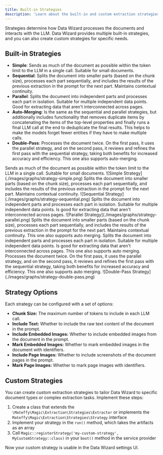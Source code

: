 ```yaml
---
title: Built-in Strategies
description: 'Learn about the built-in and custom extraction strategies available in Data Wizard.'
---
```


Strategies determine how Data Wizard processes the documents and interacts with the LLM. Data Wizard provides multiple built-in strategies, and you can also create custom strategies for specific needs.

## Built-in Strategies

- **Simple**: Sends as much of the document as possible within the token limit to the LLM in a single call. Suitable for small documents.
- **Sequential**: Splits the document into smaller parts (based on the chunk size), processes each part sequentially, and includes the results of the previous extraction in the prompt for the next part. Maintains contextual continuity.
- **Parallel**: Splits the document into independent parts and processes each part in isolation. Suitable for multiple independent data points. Good for extracting data that aren't interconnected across pages.
- **Auto-Merging**: Is the same as the sequential and parallel strategies, but additionally includes functionality that removes duplicate items by concatenating the items of the top-level properties and finally runs a final LLM call at the end to deduplicate the final results. This helps to make the models forget fewer entities if they have to make multiple calls.
- **Double-Pass**: Processes the document twice. On the first pass, it uses the parallel strategy, and on the second pass, it reviews and refines the first pass with the sequential strategy, taking both benefits for increased accuracy and efficiency. This one also supports auto-merging.

<AccordionGroup>
  <Accordion title="Simple">
    Sends as much of the document as possible within the token limit to the LLM in a single call.  Suitable for small documents.
    ![Simple Strategy](./images/graphs/strategy-simple.png)
  </Accordion>
    <Accordion title="Sequential">
        Splits the document into smaller parts (based on the chunk size), processes each part sequentially, and includes the results of the previous extraction in the prompt for the next part. Maintains contextual continuity.
        ![Sequential Strategy](./images/graphs/strategy-sequential.png)
    </Accordion>
    <Accordion title="Parallel">
        Splits the document into independent parts and processes each part in isolation. Suitable for multiple independent data points. Is good for extracting data that aren't interconnected across pages.
        ![Parallel Strategy](./images/graphs/strategy-parallel.png)
    </Accordion>
    <Accordion title="Sequential with Auto-Merging">
        Splits the document into smaller parts (based on the chunk size), processes each part sequentially, and includes the results of the previous extraction in the prompt for the next part. Maintains contextual continuity. This one also supports auto merging.
    </Accordion>
    <Accordion title="Parallel with Auto-Merging">
        Splits the document into independent parts and processes each part in isolation. Suitable for multiple independent data points. Is good for extracting data that aren't interconnected across pages. This one also supports auto merging.
    </Accordion>
    <Accordion title="Double-Pass">
        Processes the document twice.  On the first pass, it uses the parallel strategy, and on the second pass, it reviews
        and refines the first pass with the sequential strategy, taking both benefits for increased accuracy and efficiency. This one also supports auto merging.
        ![Double-Pass Strategy](./images/graphs/strategy-double-pass.png)
    </Accordion>
</AccordionGroup>

## Strategy Options

Each strategy can be configured with a set of options:

*   **Chunk Size:** The maximum number of tokens to include in each LLM call.
*   **Include Text:** Whether to include the raw text content of the document in the prompt.
*   **Include Embedded Images:** Whether to include embedded images from the document in the prompt.
*   **Mark Embedded Images:** Whether to mark embedded images in the document with identifiers.
*   **Include Page Images:** Whether to include screenshots of the document pages in the prompt.
*   **Mark Page Images:** Whether to mark page images with identifiers.

## Custom Strategies

You can create custom extraction strategies to tailor Data Wizard to specific document types or complex extraction tasks. Implement these steps:
1. Create a class that extends the `\Mateffy\Magic\Extraction\Strategies\Extractor` or implements the `Mateffy\Magic\Extraction\Strategies\Strategy` interface
2. Implement your strategy in the `run()` method, which takes the artifacts as an array
4. Call `Magic::registerStrategy('my-custom-strategy', MyCustomStrategy::class)` in your `boot()` method in the service provider

Now your custom strategy is usable in the Data Wizard settings UI.


<More />